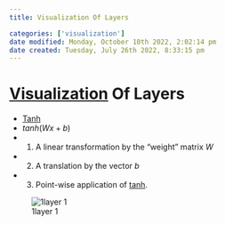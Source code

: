 ```yaml
---
title: Visualization Of Layers

categories: ['visualization']
date modified: Monday, October 10th 2022, 2:02:14 pm
date created: Tuesday, July 26th 2022, 8:33:15 pm
---
```


# [Visualization](visualization.qmd) Of Layers
- [Tanh](Tanh.qmd)
- $tanh(Wx+b)$
- 1. A linear transformation by the “weight” matrix $W$
- 2. A translation by the vector $b$
- 3. Point-wise application of [tanh](Tanh.qmd).

![1layer 1](images/1layer%201.gif)



